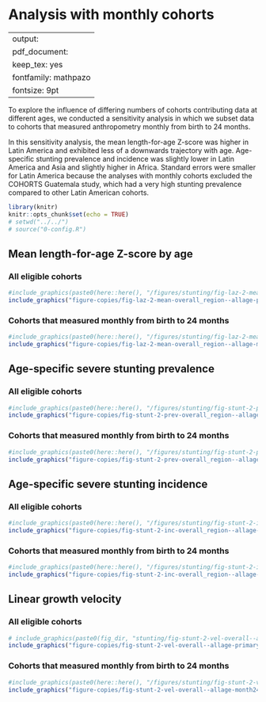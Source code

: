 # Analysis with monthly cohorts {#monthly}

---
output:
  pdf_document:
    keep_tex: yes
fontfamily: mathpazo
fontsize: 9pt
---

\raggedright

To explore the influence of differing numbers of cohorts contributing data at different ages, we conducted a sensitivity analysis in which we subset data to cohorts that measured anthropometry monthly from birth to 24 months.

In this sensitivity analysis, the mean length-for-age Z-score was higher in Latin America and exhibited less of a downwards trajectory with age. Age-specific stunting prevalence and incidence was slightly lower in Latin America and Asia and slightly higher in Africa. Standard errors were smaller for Latin America because the analyses with monthly cohorts excluded the COHORTS Guatemala study, which had a very high stunting prevalence compared to other Latin American cohorts. 

```r
library(knitr)
knitr::opts_chunk$set(echo = TRUE)
# setwd("../../")
# source("0-config.R")
```

<!-- ##################################################################################### -->
## Mean length-for-age Z-score by age

### All eligible cohorts
```r
#include_graphics(paste0(here::here(), "/figures/stunting/fig-laz-2-mean-overall_region--allage-primary.png"))
include_graphics("figure-copies/fig-laz-2-mean-overall_region--allage-primary.png")
```

### Cohorts that measured monthly from birth to 24 months

```r
#include_graphics(paste0(here::here(), "/figures/stunting/fig-laz-2-mean-overall_region--allage-month24.png"))
include_graphics("figure-copies/fig-laz-2-mean-overall_region--allage-month24.png")
```

<!-- ##################################################################################### -->
## Age-specific severe stunting prevalence

### All eligible cohorts

```r
#include_graphics(paste0(here::here(), "/figures/stunting/fig-stunt-2-prev-overall_region--allage-primary.png"))
include_graphics("figure-copies/fig-stunt-2-prev-overall_region--allage-primary.png")
```

### Cohorts that measured monthly from birth to 24 months

```r
#include_graphics(paste0(here::here(), "/figures/stunting/fig-stunt-2-prev-overall_region--allage-month24.png"))
include_graphics("figure-copies/fig-stunt-2-prev-overall_region--allage-month24.png")
```

<!-- ##################################################################################### -->
## Age-specific severe stunting incidence

### All eligible cohorts

```r
#include_graphics(paste0(here::here(), "/figures/stunting/fig-stunt-2-inc-overall_region--allage-primary.png"))
include_graphics("figure-copies/fig-stunt-2-inc-overall_region--allage-primary.png")
```

### Cohorts that measured monthly from birth to 24 months

```r
#include_graphics(paste0(here::here(), "/figures/stunting/fig-stunt-2-inc-overall_region--allage-month24.png"))
include_graphics("figure-copies/fig-stunt-2-inc-overall_region--allage-month24.png")
```

<!-- ##################################################################################### -->
## Linear growth velocity

### All eligible cohorts

```r
# include_graphics(paste0(fig_dir, "stunting/fig-stunt-2-vel-overall--allage-primary.png")) 
include_graphics("figure-copies/fig-stunt-2-vel-overall--allage-primary.png")
```

### Cohorts that measured monthly from birth to 24 months

```r
#include_graphics(paste0(here::here(), "/figures/stunting/fig-stunt-2-vel-overall--allage-month24.png"))
include_graphics("figure-copies/fig-stunt-2-vel-overall--allage-month24.png")
```

